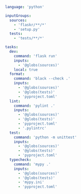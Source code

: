 ```yaml title="<project>/moon.yml"
language: 'python'

inputGroups:
  sources:
    - 'flaskr/**/*'
    - 'setup.py'
  tests:
    - 'tests/**/*'

tasks:
  dev:
    command: 'flask run'
    inputs:
      - '@globs(sources)'
    local: true
  format:
    command: 'black --check .'
    inputs:
      - '@globs(sources)'
      - '@globs(tests)'
      - 'pyproject.toml'
  lint:
    command: 'pylint .'
    inputs:
      - '@globs(sources)'
      - '@globs(tests)'
      - 'pyproject.toml'
      - '.pylintrc'
  test:
    command: 'python -m unittest'
    inputs:
      - '@globs(sources)'
      - '@globs(tests)'
      - 'pyproject.toml'
  typecheck:
    command: 'mypy .'
    inputs:
      - '@globs(sources)'
      - '@globs(tests)'
      - 'mypy.ini'
      - 'pyproject.toml'
```
